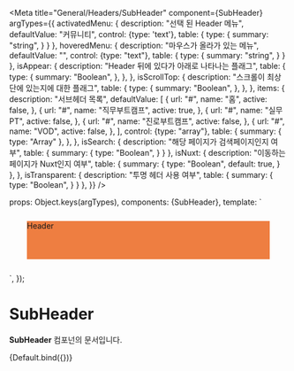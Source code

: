 

<Meta
  title="General/Headers/SubHeader"
  component={SubHeader}
  argTypes={{
    activatedMenu: {
      description: "선택 된 Header 메뉴",
      defaultValue: "커뮤니티",
      control: {type: 'text'},
      table: {
        type: {
          summary: "string",
        }
      }
    },
    hoveredMenu: {
      description: "마우스가 올라가 있는 메뉴",
      defaultValue: "",
      control: {type: "text"},
      table: {
        type: {
          summary: "string",
        }
      }
    },
    isAppear: {
      description: "Header 뒤에 있다가 아래로 나타나는 플래그",
      table: {
        type: {
          summary: "Boolean",
        },
      },
    },
    isScrollTop: {
      description: "스크롤이 최상단에 있는지에 대한 플래그",
      table: {
        type: {
          summary: "Boolean",
        },
      },
    },
    items: {
      description: "서브헤더 목록",
      defaultValue: [
        {
          url: "#",
          name: "홈",
          active: false,
        },
        {
          url: "#",
          name: "직무부트캠프",
          active: true,
        },
        {
          url: "#",
          name: "실무PT",
          active: false,
        },
        {
          url: "#",
          name: "진로부트캠프",
          active: false,
        },
        {
          url: "#",
          name: "VOD",
          active: false,
        },
      ],
      control: {type: "array"},
      table: {
        summary: {
          type: "Array"
        },
      },
    },
    isSearch: {
      description: "해당 페이지가 검색페이지인지 여부",
      table: {
        summary: {
          type: "Boolean",
        }
      }
    },
    isNuxt: {
      description: "이동하는 페이지가 Nuxt인지 여부",
      table: {
        summary: {
          type: "Boolean",
          default: true,
        }
      },
    },
    isTransparent: {
      description: "투명 헤더 사용 여부",
      table: {
        summary: {
          type: "Boolean",
        }
      }
    },
  }}
/>

  props: Object.keys(argTypes),
  components: {SubHeader},
  template:
    `<div style="padding: 12px 32px">
    <div style="position: relative">
    <div style="height: 69px; background-color: #EE7E41">Header</div>
    <SubHeader :activated-menu="activatedMenu"
           :is-appear="isAppear"
           :is-scroll-top="isScrollTop"
           :is-search="isSearch"
           :is-transparent="isTransparent"
           :is-nuxt="isNuxt"
           :items="items"
                   :style="{'--triggered-top': '0 !important'}"
/>
</div>
    </div>`,
});

# SubHeader

**SubHeader** 컴포넌의 문서입니다.

<Story name="Default" height="100px">
  {Default.bind({})}
</Story>

<ArgsTable story="Default" />